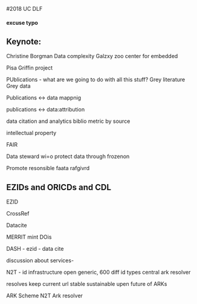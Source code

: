 #2018 UC DLF 

#### excuse typo #### 

## Keynote:
Christine Borgman
Data complexity
Galzxy zoo
center for embedded

Pisa Griffin project 

PUblications - what are we going to do with all this stuff?
Grey literature
Grey data 

Publications <-> data mappnig

publications <-> data:attribution

data citation and analytics 
biblio metric by source 

intellectual property 

FAIR 

Data steward wi=o protect data through frozenon

Promote resonsible faata rafgivrd 


## EZIDs and ORICDs and CDL 
EZID

CrossRef

Datacite

MERRIT mint DOis

DASH - ezid - data cite 

discussion about services- 

N2T - 
id infrastructure open
generic, 600 diff id types 
central ark resolver 

resolves keep current url stable 
sustainable upen future of ARKs 

ARK Scheme 
N2T Ark resolver 

